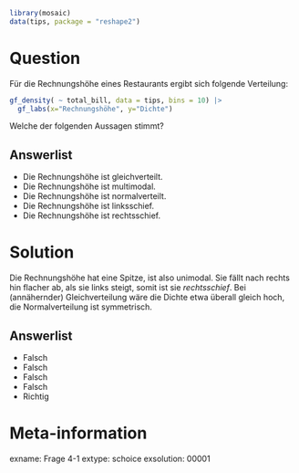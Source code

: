 ```r
library(mosaic)
data(tips, package = "reshape2")
```

Question
========

Für die Rechnungshöhe eines Restaurants ergibt sich folgende Verteilung:

```r
gf_density( ~ total_bill, data = tips, bins = 10) |>
  gf_labs(x="Rechnungshöhe", y="Dichte")
```

Welche der folgenden Aussagen stimmt?


Answerlist
----------

* Die Rechnungshöhe ist gleichverteilt.
* Die Rechnungshöhe ist multimodal.
* Die Rechnungshöhe ist normalverteilt.
* Die Rechnungshöhe ist linksschief.
* Die Rechnungshöhe ist rechtsschief.


Solution
========

Die Rechnungshöhe hat eine Spitze, ist also unimodal. 
Sie fällt nach rechts hin flacher ab, als sie links steigt, somit ist sie *rechtsschief*. 
Bei (annähernder) Gleichverteilung wäre die Dichte etwa überall gleich hoch, die Normalverteilung ist symmetrisch.


Answerlist
----------
* Falsch
* Falsch
* Falsch
* Falsch
* Richtig


Meta-information
================
exname: Frage 4-1
extype: schoice
exsolution: 00001
